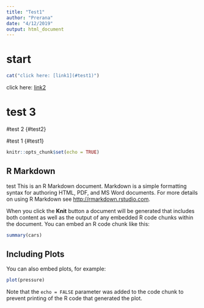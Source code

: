 ```yaml
---
title: "Test1"
author: "Prerana"
date: "4/12/2019"
output: html_document
---
```



# start

```r
cat("click here: [link1](#test1)")
```

click here: [link2](#test1)

\pagebreak

# test 3 {#test3}

\pagebreak

#test 2 {#test2}

\pagebreak

#test 1 {#test1}

```r
knitr::opts_chunk$set(echo = TRUE)
```

## R Markdown
test 
This is an R Markdown document. Markdown is a simple formatting syntax for authoring HTML, PDF, and MS Word documents. For more details on using R Markdown see <http://rmarkdown.rstudio.com>.

When you click the **Knit** button a document will be generated that includes both content as well as the output of any embedded R code chunks within the document. You can embed an R code chunk like this:

```r

summary(cars)
```

## Including Plots

You can also embed plots, for example:

```r
plot(pressure)
```

Note that the `echo = FALSE` parameter was added to the code chunk to prevent printing of the R code that generated the plot.
